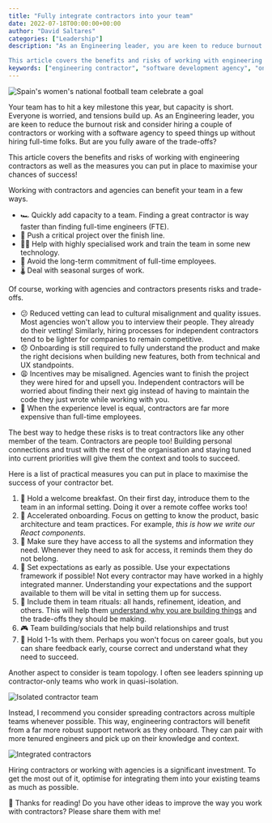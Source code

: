 ```yaml
---
title: "Fully integrate contractors into your team"
date: 2022-07-18T00:00:00+00:00
author: "David Saltares"
categories: ["Leadership"]
description: "As an Engineering leader, you are keen to reduce burnout risk and consider hiring a couple of contractors when the team needs to deliver a large project fast. But are you fully aware of the trade-offs?

This article covers the benefits and risks of working with engineering contractors as well as the measures you can put in place to maximise your chances of success!"
keywords: ["engineering contractor", "software development agency", "onboarding", "capacity"]
---
```


![Spain's women's national football team celebrate a goal](/img/contractors/spanish-women-team.webp 'Sky Sports')

Your team has to hit a key milestone this year, but capacity is short. Everyone is worried, and tensions build up. As an Engineering leader, you are keen to reduce the burnout risk and consider hiring a couple of contractors or working with a software agency to speed things up without hiring full-time folks. But are you fully aware of the trade-offs?

This article covers the benefits and risks of working with engineering contractors as well as the measures you can put in place to maximise your chances of success!

Working with contractors and agencies can benefit your team in a few ways.

- 🏎️ Quickly add capacity to a team. Finding a great contractor is way faster than finding full-time engineers (FTE).
- 💼 Push a critical project over the finish line.
- 👩‍🔬 Help with highly specialised work and train the team in some new technology.
- 💸 Avoid the long-term commitment of full-time employees.
- 🌡️ Deal with seasonal surges of work.

Of course, working with agencies and contractors presents risks and trade-offs.

- 😕 Reduced vetting can lead to cultural misalignment and quality issues. Most agencies won't allow you to interview their people. They already do their vetting! Similarly, hiring processes for independent contractors tend to be lighter for companies to remain competitive.
- 😞 Onboarding is still required to fully understand the product and make the right decisions when building new features, both from technical and UX standpoints.
- 😩 Incentives may be misaligned. Agencies want to finish the project they were hired for and upsell you. Independent contractors will be worried about finding their next gig instead of having to maintain the code they just wrote while working with you.
- 💸 When the experience level is equal, contractors are far more expensive than full-time employees.

The best way to hedge these risks is to treat contractors like any other member of the team. Contractors are people too! Building personal connections and trust with the rest of the organisation and staying tuned into current priorities will give them the context and tools to succeed.

Here is a list of practical measures you can put in place to maximise the success of your contractor bet.

1. 🥐 Hold a welcome breakfast. On their first day, introduce them to the team in an informal setting. Doing it over a remote coffee works too!
2. 🤗 Accelerated onboarding. Focus on getting to know the product, basic architecture and team practices. For example, _this is how we write our React components_.
3. 🔐 Make sure they have access to all the systems and information they need. Whenever they need to ask for access, it reminds them they do not belong.
4. 🥇 Set expectations as early as possible. Use your expectations framework if possible! Not every contractor may have worked in a highly integrated manner. Understanding your expectations and the support available to them will be vital in setting them up for success.
5. 🤝 Include them in team rituals: all hands, refinement, ideation, and others. This will help them [understand why you are building things](/help-engineers-understand-the-why/) and the trade-offs they should be making.
6. 🎮 Team building/socials that help build relationships and trust
7. 💬 Hold 1-1s with them. Perhaps you won't focus on career goals, but you can share feedback early, course correct and understand what they need to succeed.

Another aspect to consider is team topology. I often see leaders spinning up contractor-only teams who work in quasi-isolation.

![Isolated contractor team](/img/contractors/isolated-contractor-team.webp)

Instead, I recommend you consider spreading contractors across multiple teams whenever possible. This way, engineering contractors will benefit from a far more robust support network as they onboard. They can pair with more tenured engineers and pick up on their knowledge and context.

![Integrated contractors](/img/contractors/integrated-contractors.webp)

Hiring contractors or working with agencies is a significant investment. To get the most out of it, optimise for integrating them into your existing teams as much as possible.

🙌 Thanks for reading! Do you have other ideas to improve the way you work with contractors? Please share them with me!
